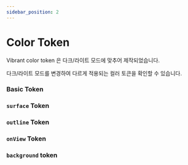```yaml
---
sidebar_position: 2
---
```



# Color Token

Vibrant color token 은 다크/라이트 모드에 맞추어 제작되었습니다.

다크/라이트 모드를 변경하여 다르게 적용되는 컬러 토큰을 확인할 수 있습니다.

### Basic Token

<Paper backgroundColor="background" p={4}>
  <VStack spacing={12}>
    <HStack width="100%" flexWrap="wrap">
      <ColorTokenItem
        backgroundColor="primary"
        textColor="onPrimary"
        colorToken="primary"
      />
      <ColorTokenItem
        backgroundColor="onPrimary"
        textColor="primary"
        colorToken="onPrimary"
      />
      <ColorTokenItem
        backgroundColor="primaryContainer"
        textColor="onPrimaryContainer"
        colorToken="primaryContainer"
      />
      <ColorTokenItem
        backgroundColor="onPrimaryContainer"
        textColor="primaryContainer"
        colorToken="onPrimaryContainer"
      />
      <ColorTokenItem
        backgroundColor="informative"
        textColor="onInformative"
        colorToken="informative"
      />
      <ColorTokenItem
        backgroundColor="onInformative"
        textColor="informative"
        colorToken="onInformative"
      />
      <ColorTokenItem
        backgroundColor="informativeContainer"
        textColor="onInformativeContainer"
        colorToken="informativeContainer"
      />
      <ColorTokenItem
        backgroundColor="onInformativeContainer"
        textColor="primaryContainer"
        colorToken="onInformativeContainer"
      />
      <ColorTokenItem
        backgroundColor="error"
        textColor="onError"
        colorToken="error"
      />
      <ColorTokenItem
        backgroundColor="onError"
        textColor="error"
        colorToken="onError"
      />
      <ColorTokenItem
        backgroundColor="errorContainer"
        textColor="onErrorContainer"
        colorToken="errorContainer"
      />
      <ColorTokenItem
        backgroundColor="onErrorContainer"
        textColor="primaryContainer"
        colorToken="onErrorContainer"
      />
      <ColorTokenItem
        backgroundColor="success"
        textColor="onSuccess"
        colorToken="success"
      />
      <ColorTokenItem
        backgroundColor="onSuccess"
        textColor="success"
        colorToken="onSuccess"
      />
      <ColorTokenItem
        backgroundColor="successContainer"
        textColor="onSuccessContainer"
        colorToken="successContainer"
      />
      <ColorTokenItem
        backgroundColor="onSuccessContainer"
        textColor="primaryContainer"
        colorToken="onSuccessContainer"
      />
      <ColorTokenItem
        backgroundColor="warning"
        textColor="onWarning"
        colorToken="warning"
      />
      <ColorTokenItem
        backgroundColor="onWarning"
        textColor="warning"
        colorToken="onWarning"
      />
      <ColorTokenItem
        backgroundColor="warningContainer"
        textColor="onWarningContainer"
        colorToken="warningContainer"
      />
      <ColorTokenItem
        backgroundColor="onWarningContainer"
        textColor="primaryContainer"
        colorToken="onWarningContainer"
      />
    </HStack>
  </VStack>
</Paper>

### `surface` Token

<Paper backgroundColor="background" p={4}>
  <VStack spacing={12}>
    <HStack width="100%" flexWrap="wrap" rowGap={10}>
      <ColorTokenItem
        backgroundColor="surface1"
        textColor="onView1"
        colorToken="surface1"
      />
      <ColorTokenItem
        backgroundColor="surface2"
        textColor="onView1"
        colorToken="surface2"
      />
      <ColorTokenItem
        backgroundColor="surface3"
        textColor="onView1"
        colorToken="surface3"
      />
      <ColorTokenItem
        backgroundColor="surface4"
        textColor="onView1"
        colorToken="surface4"
      />
      <ColorTokenItem
        backgroundColor="disable"
        textColor="onView1"
        colorToken="disable"
      />
    </HStack>
  </VStack>
</Paper>

### `outline` Token

<Paper backgroundColor="background" p={4}>
  <VStack spacing={12}>
    <HStack width="100%" flexWrap="wrap" rowGap={10}>
      <ColorTokenItem
        backgroundColor="outline1"
        textColor="onView1"
        colorToken="outline1"
      />
      <ColorTokenItem
        backgroundColor="outline2"
        textColor="onView1"
        colorToken="outline2"
      />
      <ColorTokenItem
        backgroundColor="outlineNeutral"
        textColor="onInverseSurface"
        colorToken="outlineNeutral"
      />
      <ColorTokenItem
        backgroundColor="outlineDisable"
        textColor="onView1"
        colorToken="outlineDisable"
      />
    </HStack>
  </VStack>
</Paper>

### `onView` Token

<Paper backgroundColor="background" p={4}>
  <VStack spacing={12}>
    <HStack width="100%" flexWrap="wrap" rowGap={10}>
      <ColorTokenItem
        backgroundColor="onView1"
        textColor="onInverseSurface"
        colorToken="onView1"
      />
      <ColorTokenItem
        backgroundColor="onView2"
        textColor="onInverseSurface"
        colorToken="onView2"
      />
      <ColorTokenItem
        backgroundColor="onView3"
        textColor="onInverseSurface"
        colorToken="onView3"
      />
    </HStack>
    <HStack width="100%" flexWrap="wrap" rowGap={10}>
      <ColorTokenItem
        backgroundColor="onViewPrimary"
        textColor="onView1"
        colorToken="onViewPrimary"
      />
      <ColorTokenItem
        backgroundColor="onViewInformative"
        textColor="onView1"
        colorToken="onViewInformative"
      />
      <ColorTokenItem
        backgroundColor="onViewError"
        textColor="onView1"
        colorToken="onViewError"
      />
      <ColorTokenItem
        backgroundColor="onViewSuccess"
        textColor="onView1"
        colorToken="onViewSuccess"
      />
      <ColorTokenItem
        backgroundColor="onViewWarning"
        textColor="onView1"
        colorToken="onViewWarning"
      />
    </HStack>
  </VStack>
</Paper>

### `background` token

<Paper backgroundColor="background" p={4}>
  <VStack spacing={12}>
    <HStack>
      <ColorTokenItem
        backgroundColor="background"
        textColor="onView1"
        colorToken="background"
      />
    </HStack>
    <HStack width="100%" flexWrap="wrap" rowGap={10}>
      <ColorTokenItem
        backgroundColor="transparent"
        textColor="onView1"
        colorToken="transparent"
      />
      <ColorTokenItem
        backgroundColor="inverseSurface"
        textColor="onInverseSurface"
        colorToken="inverseSurface"
      />
      <ColorTokenItem
        backgroundColor="onInverseSurface"
        textColor="onView1"
        colorToken="onInverseSurface"
      />
    </HStack>
  </VStack>
</Paper>
